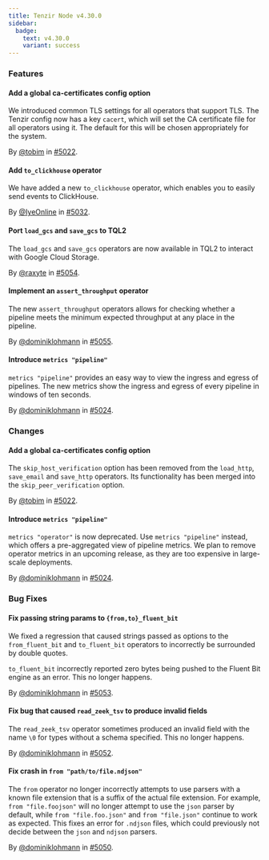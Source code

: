 ```yaml
---
title: Tenzir Node v4.30.0
sidebar:
  badge:
    text: v4.30.0
    variant: success
---
```


### Features

#### Add a global ca-certificates config option

We introduced common TLS settings for all operators that support TLS. The Tenzir
config now has a key `cacert`, which will set the CA certificate file for all
operators using it. The default for this will be chosen appropriately for the
system.

By [@tobim](https://github.com/tobim) in [#5022](https://github.com/tenzir/tenzir/pull/5022).

#### Add `to_clickhouse` operator

We have added a new `to_clickhouse` operator, which enables you to easily send
events to ClickHouse.

By [@IyeOnline](https://github.com/IyeOnline) in [#5032](https://github.com/tenzir/tenzir/pull/5032).

#### Port `load_gcs` and `save_gcs` to TQL2

The `load_gcs` and `save_gcs` operators are now available in TQL2 to interact
with Google Cloud Storage.

By [@raxyte](https://github.com/raxyte) in [#5054](https://github.com/tenzir/tenzir/pull/5054).

#### Implement an `assert_throughput` operator

The new `assert_throughput` operators allows for checking whether a pipeline
meets the minimum expected throughput at any place in the pipeline.

By [@dominiklohmann](https://github.com/dominiklohmann) in [#5055](https://github.com/tenzir/tenzir/pull/5055).

#### Introduce `metrics "pipeline"`

`metrics "pipeline"` provides an easy way to view the ingress and egress of
pipelines. The new metrics show the ingress and egress of every pipeline in
windows of ten seconds.

By [@dominiklohmann](https://github.com/dominiklohmann) in [#5024](https://github.com/tenzir/tenzir/pull/5024).

### Changes

#### Add a global ca-certificates config option

The `skip_host_verification` option has been removed from the `load_http`,
`save_email` and `save_http` operators. Its functionality has been merged into
the `skip_peer_verification` option.

By [@tobim](https://github.com/tobim) in [#5022](https://github.com/tenzir/tenzir/pull/5022).

#### Introduce `metrics "pipeline"`

`metrics "operator"` is now deprecated. Use `metrics "pipeline"` instead, which
offers a pre-aggregated view of pipeline metrics. We plan to remove operator
metrics in an upcoming release, as they are too expensive in large-scale
deployments.

By [@dominiklohmann](https://github.com/dominiklohmann) in [#5024](https://github.com/tenzir/tenzir/pull/5024).

### Bug Fixes

#### Fix passing string params to `{from,to}_fluent_bit`

We fixed a regression that caused strings passed as options to the
`from_fluent_bit` and `to_fluent_bit` operators to incorrectly be surrounded by
double quotes.

`to_fluent_bit` incorrectly reported zero bytes being pushed to the Fluent Bit
engine as an error. This no longer happens.

By [@dominiklohmann](https://github.com/dominiklohmann) in [#5053](https://github.com/tenzir/tenzir/pull/5053).

#### Fix bug that caused `read_zeek_tsv` to produce invalid fields

The `read_zeek_tsv` operator sometimes produced an invalid field with the name
`\0` for types without a schema specified. This no longer happens.

By [@dominiklohmann](https://github.com/dominiklohmann) in [#5052](https://github.com/tenzir/tenzir/pull/5052).

#### Fix crash in `from "path/to/file.ndjson"`

The `from` operator no longer incorrectly attempts to use parsers with a known
file extension that is a suffix of the actual file extension. For example, `from
"file.foojson"` will no longer attempt to use the `json` parser by default,
while `from "file.foo.json"` and `from "file.json"` continue to work as
expected. This fixes an error for `.ndjson` files, which could previously not
decide between the `json` and `ndjson` parsers.

By [@dominiklohmann](https://github.com/dominiklohmann) in [#5050](https://github.com/tenzir/tenzir/pull/5050).
